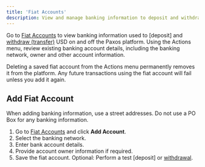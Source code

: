 ```yaml
---
title: 'Fiat Accounts'
description: View and manage banking information to deposit and withdrawal USD.
---
```



Go to [Fiat Accounts](https://dashboard.paxos.com/dashboard/fiat-accounts) to view banking information used to [deposit] and [withdraw (transfer)](/guides/dashboard/transfer) USD on and off the Paxos platform.
Using the Actions menu, review existing banking account details, including the banking network, owner and other account information.

Deleting a saved fiat account from the Actions menu permanently removes it from the platform.
Any future transactions using the fiat account will fail unless you add it again.

## Add Fiat Account

When adding banking information, use a street addresses.
Do not use a PO Box for any banking information.

1. Go to [Fiat Accounts](https://dashboard.paxos.com/dashboard/fiat-accounts) and click **Add Account**.
1. Select the banking network.
1. Enter bank account details.
1. Provide account owner information if required.
1. Save the fiat account. Optional: Perform a test [deposit] or [withdrawal](/guides/dashboard/transfer).
